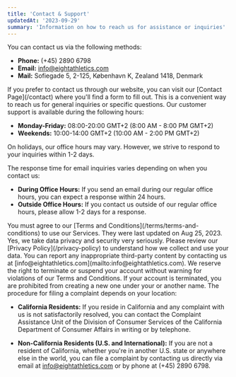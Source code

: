 ```yaml
---
title: 'Contact & Support'
updatedAt: '2023-09-29'
summary: 'Information on how to reach us for assistance or inquiries'
---
```


<Accordion title="How can I contact Eight Athletics?" active={true} >
  You can contact us via the following methods:

  - **Phone:** (+45) 2890 6798
  - **Email:** [info@eightathletics.com](mailto:info@eightathletics.com)
  - **Mail:** Sofiegade 5, 2-125, København K, Zealand 1418, Denmark
</Accordion>

<Accordion title="How can I reach out via the Contact Form?">
  If you prefer to contact us through our website, you can visit our [Contact Page](/contact) where you'll find a form to fill out. This is a convenient way to reach us for general inquiries or specific questions.
</Accordion>

<Accordion title="What are your office hours?">
  Our customer support is available during the following hours:

  - **Monday-Friday:** 08:00-20:00 GMT+2 (8:00 AM - 8:00 PM GMT+2)
  - **Weekends:** 10:00-14:00 GMT+2 (10:00 AM - 2:00 PM GMT+2)

  On holidays, our office hours may vary. However, we strive to respond to your inquiries within 1-2 days.
</Accordion>

<Accordion title="What is the expected waiting time for an email response?">
  The response time for email inquiries varies depending on when you contact us:

  - **During Office Hours:** If you send an email during our regular office hours, you can expect a response within 24 hours.
  - **Outside Office Hours:** If you contact us outside of our regular office hours, please allow 1-2 days for a response.
</Accordion>


<Accordion title="What are the Terms and Conditions for using the services?">
  You must agree to our [Terms and Conditions](/terms/terms-and-conditions) to use our Services. They were last updated on Aug 25, 2023.
</Accordion>

<Accordion title="Do you have a Privacy Policy?">
  Yes, we take data privacy and security very seriously. Please review our [Privacy Policy](/privacy-policy) to understand how we collect and use your data.
</Accordion>


<Accordion title="How can I report inappropriate Third-Party Content?">
  You can report any inappropriate third-party content by contacting us at [info@eightathletics.com](mailto:info@eightathletics.com).
</Accordion>

<Accordion title="What happens if my account gets terminated?">
  We reserve the right to terminate or suspend your account without warning for violations of our Terms and Conditions. If your account is terminated, you are prohibited from creating a new one under your or another name.
</Accordion>

<Accordion title="How do I file a complaint?">
  The procedure for filing a complaint depends on your location:

  - **California Residents:** If you reside in California and any complaint with us is not satisfactorily resolved, you can contact the Complaint Assistance Unit of the Division of Consumer Services of the California Department of Consumer Affairs in writing or by telephone.

  - **Non-California Residents (U.S. and International):** If you are not a resident of California, whether you're in another U.S. state or anywhere else in the world, you can file a complaint by contacting us directly via email at [info@eightathletics.com](mailto:info@eightathletics.com) or by phone at (+45) 2890 6798.
</Accordion>
